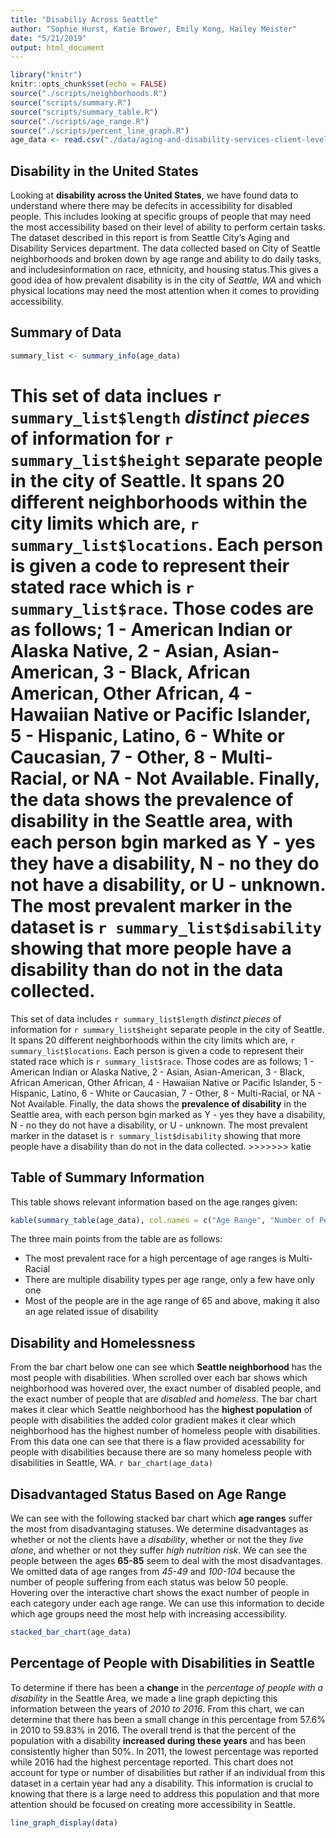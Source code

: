 ```yaml
---
title: "Disabiliy Across Seattle"
author: "Sophie Hurst, Katie Brower, Emily Kong, Hailey Meister"
date: "5/21/2019"
output: html_document
---
```


```r
library("knitr")
knitr::opts_chunk$set(echo = FALSE)
source("./scripts/neighborhoods.R")
source("scripts/summary.R")
source("scripts/summary_table.R")
source("./scripts/age_range.R")
source("./scripts/percent_line_graph.R")
age_data <- read.csv("./data/aging-and-disability-services-client-level-data-2016.csv", stringsAsFactors = FALSE)
```

## Disability in the United States

Looking at **disability across the United States**, we have found data to understand where there may be defecits in accessibility for disabled people. This includes looking at specific groups of people that may need the most accessibility based on their level of ability to perform certain tasks. The dataset described in this report is from Seattle City's Aging and Disability Services department. The data collected based on City of Seattle neighborhoods and broken down by age range and ability to do daily tasks, and includesinformation on race, ethnicity, and housing status.This gives a good idea of how prevalent disability is in the city of _Seattle, WA_ and which physical locations may need the most attention when it comes to providing accessibility. 

## Summary of Data
```r
summary_list <- summary_info(age_data)
```

This set of data inclues `r summary_list$length` _distinct pieces_ of information for `r summary_list$height` separate people in the city of Seattle. It spans 20 different neighborhoods within the city limits which are, `r summary_list$locations`. Each person is given a code to represent their stated race which is `r summary_list$race`. Those codes are as follows; 1 - American Indian or Alaska Native, 2 - Asian, Asian-American, 3 - Black, African American, Other African, 4 - Hawaiian Native or Pacific Islander, 5 - Hispanic, Latino, 6 - White or Caucasian, 7 - Other, 8 - Multi-Racial, or NA - Not Available. Finally, the data shows the **prevalence of disability** in the Seattle area, with each person bgin marked as Y - yes they have a disability, N - no they do not have a disability, or U - unknown. The most prevalent marker in the dataset is `r summary_list$disability` showing that more people have a disability than do not in the data collected.
=======
This set of data includes `r summary_list$length` _distinct pieces_ of information for `r summary_list$height` separate people in the city of Seattle. It spans 20 different neighborhoods within the city limits which are, `r summary_list$locations`. Each person is given a code to represent their stated race which is `r summary_list$race`. Those codes are as follows; 1 - American Indian or Alaska Native, 2 - Asian, Asian-American, 3 - Black, African American, Other African, 4 - Hawaiian Native or Pacific Islander, 5 - Hispanic, Latino, 6 - White or Caucasian, 7 - Other, 8 - Multi-Racial, or NA - Not Available. Finally, the data shows the **prevalence of disability** in the Seattle area, with each person bgin marked as Y - yes they have a disability, N - no they do not have a disability, or U - unknown. The most prevalent marker in the dataset is `r summary_list$disability` showing that more people have a disability than do not in the data collected.
>>>>>>> katie

## Table of Summary Information

This table shows relevant information based on the age ranges given:
```r
kable(summary_table(age_data), col.names = c("Age Range", "Number of People", "Most Prevalent Income Bracket", "Most Prevalent Race", "Number of Disability Types"))
```

The three main points from the table are as follows: 

* The most prevalent race for a high percentage of age ranges is Multi-Racial
* There are multiple disability types per age range, only a few have only one
* Most of the people are in the age range of 65 and above, making it also an age related issue of disability

## Disability and Homelessness
From the bar chart below one can see which **Seattle neighborhood** has the most people with disabilities. When scrolled over each bar shows which neighborhood was hovered over, the exact number of disabled people, and the exact number of people that are _disabled_ and _homeless_. The bar chart makes it clear which Seattle neighborhood has the **highest population** of people with disabilities the added color gradient makes it clear which neighborhood has the highest number of homeless people with disabilities. From this data one can see that there is a flaw provided acessability for people with disabilities because there are so many homeless people with disabilities in Seattle, WA. 
`r bar_chart(age_data)`

## Disadvantaged Status Based on Age Range
We can see with the following stacked bar chart which **age ranges** suffer the most from disadvantaging statuses. We determine disadvantages as whether or not the clients have a _disability_, whether or not the they _live alone_, and whether or not they suffer _high nutrition risk_. We can see the people between the ages **65-85** seem to deal with the most disadvantages. We omitted data of age ranges from _45-49_ and _100-104_ because the number of people suffering from each status was below 50 people. Hovering over the interactive chart shows the exact number of people in each category under each age range. We can use this information to decide which age groups need the most help with increasing accessibility. 

```r
stacked_bar_chart(age_data)
```

## Percentage of People with Disabilities in Seattle
To determine if there has been a **change** in the _percentage of people with a disability_ in the Seattle Area, we made a line graph depicting this information between the years of _2010 to 2016_. From this chart, we can determine that there has been a small change in
this percentage from 57.6%  in 2010 to 59.83% in 2016. The overall trend is that the percent of the population with a disability **increased during these years** and has been consistently higher than 50%. In 2011, the lowest percentage was reported while 2016 had the highest percentage reported. This chart does not account for type or number of disabilities but rather if an individual from this dataset in a certain year had any a disability. This information is crucial to knowing that there is a large need to address this population and that more attention should be focused on creating more accessibility in Seattle.

``` r
line_graph_display(data)
```